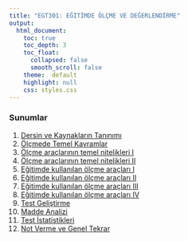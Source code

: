 ```yaml
---
title: "EGT301: EĞİTİMDE ÖLÇME VE DEĞERLENDİRME"
output: 
  html_document:
    toc: true
    toc_depth: 3
    toc_float: 
      collapsed: false
      smooth_scroll: false
    theme:  default
    highlight: null
    css: styles.css
---
```


### Sunumlar

1. [Dersin ve Kaynakların Tanınımı](sunum/01_Ders.html)  
2. [Ölçmede Temel Kavramlar](sunum/02_Temel.html)
3. [Ölçme araçlarının temel nitelikleri I](sunum/03_Guvenirlik.html) 
4. [Ölçme araçlarının temel nitelikleri II](sunum/04_Gecerlik.html) 
5. [Eğitimde kullanılan ölçme araçları I](sunum/05_SINAVLAR1.html) 
6. [Eğitimde kullanılan ölçme araçları II](sunum/06_SINAVLAR2.html) 
8. [Eğitimde kullanılan ölçme araçları III](sunum/07_SINAVLAR3.html) 
9. [Eğitimde kullanılan ölçme araçları IV](sunum/08_PERFORMANS.html) 
10. [Test Geliştirme](sunum/09_TG.html)
10. [Madde Analizi](sunum/10_MADDEIST.html) 
11. [Test İstatistikleri](sunum/11_TESTIST.html) 
14. [Not Verme ve Genel Tekrar](sunum/14.html) 
